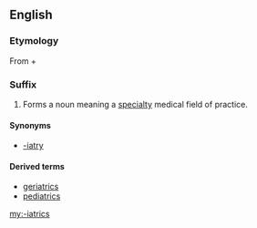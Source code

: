 ==English==

===Etymology===
From {{etyl|grc}} {{term|sc=polytonic|ἰατρός|tr=iatros||doctor}} + {{term|-ics}}

===Suffix===
{{en-suffix|sort=iatrics}}

# Forms a noun meaning a [[specialty]] medical field of practice.

====Synonyms====
* [[-iatry]]

====Derived terms====
* [[geriatrics]]
* [[pediatrics]]

[[my:-iatrics]]
